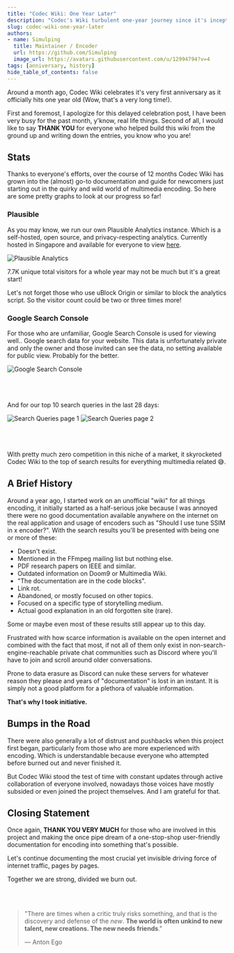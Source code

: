 ---
title: "Codec Wiki: One Year Later"
description: "Codec's Wiki turbulent one-year journey since it's inception to everyone's go-to site for encoding documentation."
slug: codec-wiki-one-year-later
authors:
- name: Simulping
  title: Maintainer / Encoder
  url: https://github.com/Simulping
  image_url: https://avatars.githubusercontent.com/u/12994794?v=4
tags: [anniversary, history]
hide_table_of_contents: false
---

Around a month ago, Codec Wiki celebrates it's very first anniversary as it officially hits one year old (Wow, that's a very long time!).

<!--truncate-->

First and foremost, I apologize for this delayed celebration post, I have been very busy for the past month, y'know, real life things. Second of all, I would like to say **THANK YOU** for everyone who helped build this wiki from the ground up and writing down the entries, you know who you are!

## Stats

Thanks to everyone's efforts, over the course of 12 months Codec Wiki has grown into the (almost) go-to documentation and guide for newcomers just starting out in the quirky and wild world of multimedia encoding. So here are some pretty graphs to look at our progress so far!

### Plausible

As you may know, we run our own Plausible Analytics instance. Which is a self-hosted, open source, and privacy-respecting analytics. Currently hosted in Singapore and available for everyone to view [here](https://analytics.x266.mov/wiki.x266.mov).

<picture>
    <source srcset="https://raw.githubusercontent.com/av1-community-contributors/images/main/one-year-anniv-blog/plausible.avif" type="image/avif" />
    <img src="https://raw.githubusercontent.com/av1-community-contributors/images/main/one-year-anniv-blog/plausible.webp" alt="Plausible Analytics" />
</picture>

7.7K unique total visitors for a whole year may not be much but it's a great start!

Let's not forget those who use uBlock Origin or similar to block the analytics script. So the visitor count could be two or three times more!


### Google Search Console

For those who are unfamiliar, Google Search Console is used for viewing well.. Google search data for your website. This data is unfortunately private and only the owner and those invited can see the data, no setting available for public view. Probably for the better.

<picture>
    <source srcset="https://raw.githubusercontent.com/av1-community-contributors/images/main/one-year-anniv-blog/console.avif" type="image/avif" />
    <img src="https://raw.githubusercontent.com/av1-community-contributors/images/main/one-year-anniv-blog/console.webp" alt="Google Search Console" />
</picture>
<br></br><br></br>

And for our top 10 search queries in the last 28 days:

<picture>
    <source srcset="https://raw.githubusercontent.com/av1-community-contributors/images/main/one-year-anniv-blog/insights.avif" type="image/avif" />
    <img src="https://raw.githubusercontent.com/av1-community-contributors/images/main/one-year-anniv-blog/insights.webp" alt="Search Queries page 1" />
</picture>
<picture>
    <source srcset="https://raw.githubusercontent.com/av1-community-contributors/images/main/one-year-anniv-blog/insights2.avif" type="image/avif" />
    <img src="https://raw.githubusercontent.com/av1-community-contributors/images/main/one-year-anniv-blog/insights2.webp" alt="Search Queries page 2" />
</picture>
<br></br><br></br>

With pretty much zero competition in this niche of a market, it skyrocketed Codec Wiki to the top of search results for everything multimedia related 😅.


## A Brief History

Around a year ago, I started work on an unofficial "wiki" for all things encoding, it initially started as a half-serious joke because I was annoyed there were no good documentation available
anywhere on the internet on the real application and usage of encoders such as "Should I use tune SSIM in x encoder?". With the search results you'll be presented with being one or more of these:

- Doesn't exist.
- Mentioned in the FFmpeg mailing list but nothing else.
- PDF research papers on IEEE and similar.
- Outdated information on Doom9 or Multimedia Wiki.
- "The documentation are in the code blocks".
- Link rot.
- Abandoned, or mostly focused on other topics.
- Focused on a specific type of storytelling medium.
- Actual good explanation in an old forgotten site (rare).

Some or maybe even most of these results still appear up to this day.


Frustrated with how scarce information is available on the open internet and combined with the fact that most, if not all of them only exist in non-search-engine-reachable private chat communities such as Discord where you'll have to join and scroll around older conversations.

Prone to data erasure as Discord can nuke these servers for whatever reason they please and years of "documentation" is lost in an instant. It is simply not a good platform for a plethora of valuable information.

**That's why I took initiative.**


## Bumps in the Road

There were also generally a lot of distrust and pushbacks when this project first began, particularly from those who are more experienced with encoding. Which is understandable because everyone who attempted before burned out and never finished it.

But Codec Wiki stood the test of time with constant updates through active collaboration of everyone involved, nowadays those voices have mostly subsided or even joined the project themselves. And I am grateful for that.


## Closing Statement

Once again, **THANK YOU VERY MUCH** for those who are involved in this project and making the once pipe dream of a one-stop-shop user-friendly documentation for encoding into something that's possible.

Let's continue documenting the most crucial yet invisible driving force of internet traffic, pages by pages.

Together we are strong, divided we burn out.


<br></br>
> "There are times when a critic truly risks something, and that is the discovery and defense of the *new*. **The world is often unkind to new talent, new creations. The new needs friends**."
>
> — Anton Ego
